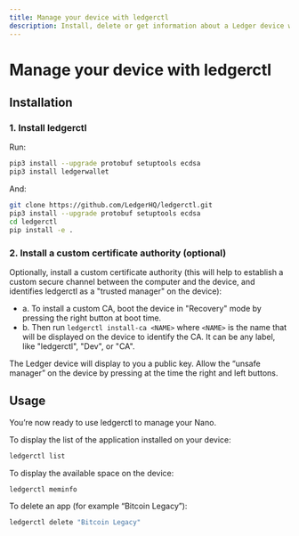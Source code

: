 ```yaml
---
title: Manage your device with ledgerctl
description: Install, delete or get information about a Ledger device with ledgerctl.
---
```


# Manage your device with ledgerctl

## Installation

### 1. Install ledgerctl

Run:

```bash copy
pip3 install --upgrade protobuf setuptools ecdsa
pip3 install ledgerwallet
```

And:
```bash copy
git clone https://github.com/LedgerHQ/ledgerctl.git
pip3 install --upgrade protobuf setuptools ecdsa
cd ledgerctl
pip install -e .
```

### 2. Install a custom certificate authority (optional)

Optionally, install a custom certificate authority (this will help to establish a custom secure channel between the computer and the device, and identifies ledgerctl as a "trusted manager" on the device):

- a. To install a custom CA, boot the device in "Recovery" mode by pressing the right button at boot time.
- b. Then run `ledgerctl install-ca <NAME>` where `<NAME>` is the name that will be displayed on the device to identify the CA. It can be any label, like "ledgerctl", "Dev", or "CA". 

The Ledger device will display to you a public key. Allow the “unsafe manager” on the device by pressing at the time the right and left buttons. 

## Usage

You’re now ready to use ledgerctl to manage your Nano. 

To display the list of the application installed on your device:
```bash copy
ledgerctl list 
```

To display the available space on the device:
```bash copy
ledgerctl meminfo
```

To delete an app (for example “Bitcoin Legacy”):
```bash copy
ledgerctl delete "Bitcoin Legacy"
```

